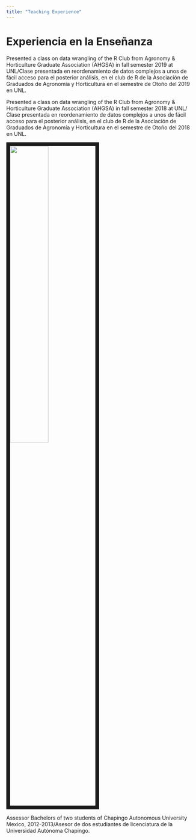 ```yaml
---
title: "Teaching Experience"
---
```



# Experiencia en la Enseñanza

Presented a class on data wrangling of the R Club from Agronomy & Horticulture Graduate Association (AHGSA) in fall semester 2019 at UNL/Clase presentada en reordenamiento de datos complejos a unos de fácil acceso para el posterior análisis, en el club de R de la Asociación de Graduados de Agronomía  y Horticultura en el semestre de Otoño del 2019 en UNL.

Presented a class on data wrangling of the R Club from Agronomy & Horticulture Graduate Association (AHGSA) in fall semester 2018 at UNL/ Clase presentada en reordenamiento de datos complejos a unos de fácil acceso para el posterior análisis, en el club de R de la Asociación de Graduados de Agronomía  y Horticultura en el semestre de Otoño del 2018 en UNL.


<img src="images/picture30.jpg" style="width:45%; border:10px solid; margin-right: 20px">


Assessor Bachelors of two students of Chapingo Autonomous University Mexico, 2012-2013/Asesor de dos estudiantes de licenciatura de la Universidad Autónoma Chapingo. 

